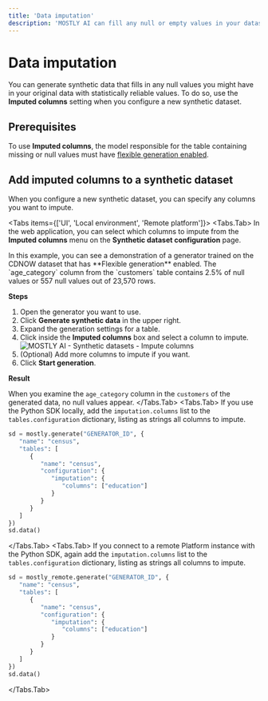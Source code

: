```yaml
---
title: 'Data imputation'
description: 'MOSTLY AI can fill any null or empty values in your datasets with highly-correlated values based on the learnings of your generators.'
---
```



# Data imputation

You can generate synthetic data that fills in any null values you might have in your original data with statistically reliable values. To do so, use the **Imputed columns** setting when you configure a new synthetic dataset.

## Prerequisites

To use **Imputed columns**, the model responsible for the table containing missing or null values must have [flexible generation enabled](/generators/configure/enable-flexible-generation).

## Add imputed columns to a synthetic dataset

When you configure a new synthetic dataset, you can specify any columns you want to impute.

<Tabs items={['UI', 'Local environment', 'Remote platform']}>
<Tabs.Tab>
In the web application, you can select which columns to impute from the **Imputed columns** menu on the **Synthetic dataset configuration** page.

<Callout>
In this example, you can see a demonstration of a generator trained on the CDNOW dataset that has **Flexible generation** enabled. The `age_category` column from the `customers` table contains 2.5% of null values or 557 null values out of 23,570 rows.
</Callout>

**Steps**

1. Open the generator you want to use.
2. Click **Generate synthetic data** in the upper right.
3. Expand the generation settings for a table.
4. Click inside the **Imputed columns** box and select a column to impute.
    <Image 
        src="/docs/docimages/synthetic-datasets/impute-columns/imputed-columns-00-select.webp" 
        alt="MOSTLY AI - Synthetic datasets - Impute columns" 
        width={800} 
        height={150}
    />
5. (Optional) Add more columns to impute if you want.
6. Click **Start generation**.

**Result**

When you examine the `age_category` column in the `customers` of the generated data, no null values appear.
</Tabs.Tab>
<Tabs.Tab>
If you use the Python SDK locally, add the `imputation.columns` list to the `tables.configuration` dictionary, listing as strings all columns to impute.
```python copy filename="python" {7-9}
sd = mostly.generate("GENERATOR_ID", {
   "name": "census",
   "tables": [
      {
         "name": "census",
         "configuration": {
            "imputation": {
               "columns": ["education"]
            }
         }
      }
   ]
})
sd.data()
```
</Tabs.Tab>
<Tabs.Tab>
If you connect to a remote Platform instance with the Python SDK, again add the `imputation.columns` list to the `tables.configuration` dictionary, listing as strings all columns to impute.

```python copy filename="python" {1, 7-9}
sd = mostly_remote.generate("GENERATOR_ID", {
   "name": "census",
   "tables": [
      {
         "name": "census",
         "configuration": {
            "imputation": {
               "columns": ["education"]
            }
         }
      }
   ]
})
sd.data()
```
</Tabs.Tab>
</Tabs>